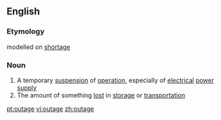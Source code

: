 {{wikipedia}}
==English==
===Etymology===
{{US}} modelled on [[shortage]]

===Noun===
{{en-noun}}
#A temporary [[suspension]] of [[operation]], especially of [[electrical]] [[power]] [[supply]]
#The amount of something [[lost]] in [[storage]] or [[transportation]]

[[pt:outage]]
[[vi:outage]]
[[zh:outage]]
